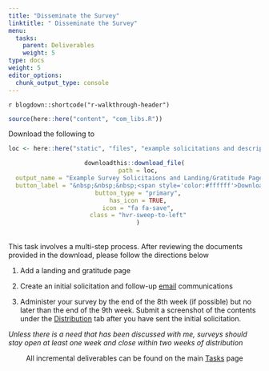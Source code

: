 ```yaml
---
title: "Disseminate the Survey"
linktitle: " Disseminate the Survey"
menu:
  tasks:
    parent: Deliverables
    weight: 5
type: docs
weight: 5
editor_options: 
  chunk_output_type: console
---
```


`r blogdown::shortcode("r-walkthrough-header")`

```r
source(here::here("content", "com_libs.R"))
```

<style>
ul {
    margin-left: 1.5em
}
</style>

Download the following to 

<center>
```r
loc <- here::here("static", "files", "example solicitations and descriptions.zip")

downloadthis::download_file(
  path = loc,
  output_name = "Example Survey Solicitaions and Landing/Gratitude Pages",
  button_label = "&nbsp;&nbsp;&nbsp;<span style='color:#ffffff'>Download</span>",
  button_type = "primary",
  has_icon = TRUE,
  icon = "fa fa-save",
  class = "hvr-sweep-to-left"
  )
```
</center>

<br>
This task involves a multi-step process. After reviewing the documents provided in the download, please follow the directions below

1. Add a landing and gratitude page

2. Create an initial solicitation and follow-up [email](https://www.qualtrics.com/support/survey-platform/distributions-module/email-distribution/emails-overview/) communications 

3. Administer your survey by the end of the 8th week (if possible) but no later than the end of the 9th week. Submit a screenshot of the contents under the [Distribution](https://www.qualtrics.com/support/survey-platform/distributions-module/distributions-overview/) tab after you have sent the initial solicitation.

*Unless there is a need that has been discussed with me, surveys should stay open at least one week and close within two weeks of distribution*

<center>
<p id="rounded_corners">
All incremental deliverables can be found on the main <a href="/tasks/#deliverables">Tasks</a> page
<p>
</center>
